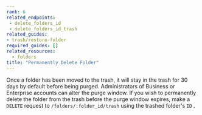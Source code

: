 ```yaml
---
rank: 6
related_endpoints:
 - delete_folders_id
 - delete_folders_id_trash
related_guides:
- trash/restore-folder
required_guides: []
related_resources:
  - folders
title: "Permanently Delete Folder"
---
```

Once a folder has been moved to the trash, it will stay in the trash for 30
days by default before being purged. Administrators of Business or
Enterprise accounts can alter the purge window. If you wish to permanently
delete the folder from the trash before the purge window expires, make a
`DELETE` request to `/folders/:folder_id/trash` using the trashed folder's `ID`
.

<Samples id='delete_folders_id_trash' />
